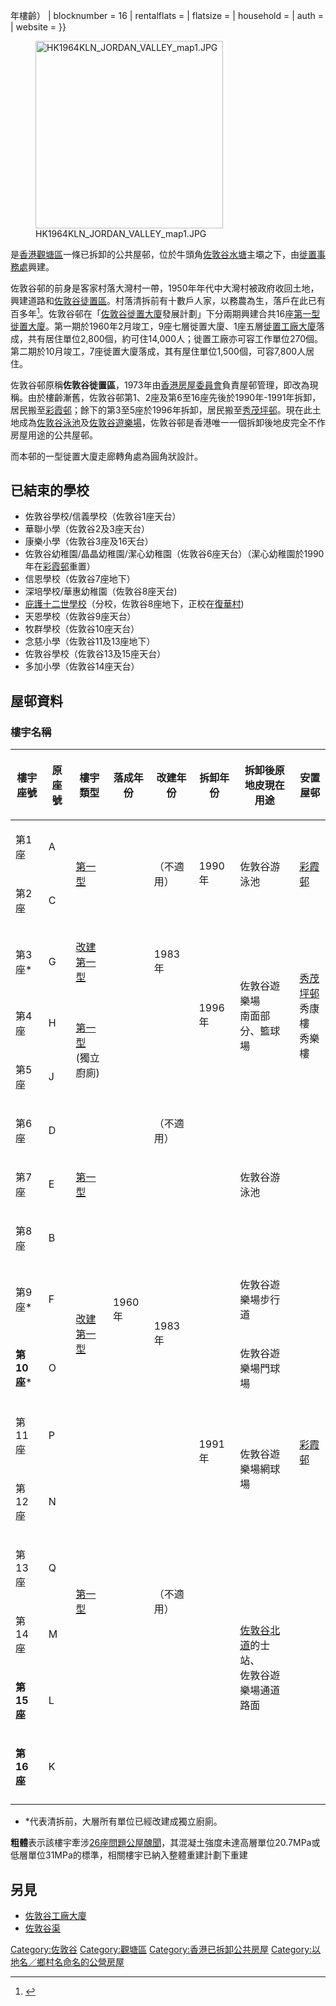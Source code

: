 {{HKPublicHousing |
| authority = 
| photo = Jordan Valley Estate.jpg
| photo_size = 300
| phototitle = 兩旁為清拆前的佐敦谷邨，[[佐敦谷渠|佐敦谷渠]]在中間穿過
| district = 觀塘區
| type = 1
| year = 1960年
| disassembly = 1996年（{{#expr:1996 - 1960}}年樓齡）
| blocknumber = 16
| rentalflats = 
| flatsize = 
| household = 
| auth = 
| website = 
}}

[[File:HK1964KLN_JORDAN_VALLEY_map1.JPG|300px]]

{{engname|佐敦谷邨|Jordan Valley Estate}}是[[香港|香港]][[觀塘區|觀塘區]]一條已拆卸的公共屋邨，位於牛頭角[[佐敦谷水塘|佐敦谷水塘]]主壩之下，由[[徙置事務處|徙置事務處]]興建。

佐敦谷邨的前身是客家村落大灣村一帶，1950年年代中大灣村被政府收回土地，興建道路和[[佐敦谷邨|佐敦谷徒置區]]。村落清拆前有十數戶人家，以務農為生，落戶在此已有百多年<ref>{{Cite web|title=收回地皮愈劃愈多受損居民均表痛憤牛頭角村大灣村等處人心惶惶窮人拆屋富人建屋居民均不平|url=https://mmis.hkpl.gov.hk/coverpage/-/coverpage/view?_coverpage_WAR_mmisportalportlet_hsf=%E5%A4%A7%E7%81%A3%E6%9D%91&p_r_p_-1078056564_c=QF757YsWv59H%2FuxqfBwEJDl5zyPo4tT0&_coverpage_WAR_mmisportalportlet_o=0&_coverpage_WAR_mmisportalportlet_actual_q=%28%20%28%20allTermsMandatory%3A%28true%29%20OR+all_dc.title%3A%28%E5%A4%A7%E7%81%A3%E6%9D%91%29%20OR+all_dc.creator%3A%28%E5%A4%A7%E7%81%A3%E6%9D%91%29%20OR+all_dc.contributor%3A%28%E5%A4%A7%E7%81%A3%E6%9D%91%29%20OR+all_dc.subject%3A%28%E5%A4%A7%E7%81%A3%E6%9D%91%29%20OR+fulltext%3A%28%E5%A4%A7%E7%81%A3%E6%9D%91%29%20OR+all_dc.description%3A%28%E5%A4%A7%E7%81%A3%E6%9D%91%29%20%29%20%29&_coverpage_WAR_mmisportalportlet_sort_field=dc.publicationdate_bsort&_coverpage_WAR_mmisportalportlet_sort_order=asc|author=大公報|date=1952-02-18}}</ref>。佐敦谷邨在「[[佐敦谷|佐敦谷]][[徙置大廈|徙置大廈]]發展計劃」下分兩期興建合共16座[[徙置大廈#第一型|第一型徙置大廈]]。第一期於1960年2月竣工，9座七層徙置大廈、1座五層[[佐敦谷工廠大廈|徙置工廠大廈]]落成，共有居住單位2,800個，約可住14,000人；徙置工廠亦可容工作單位270個。第二期於10月竣工，7座徙置大廈落成，其有屋住單位1,500個，可容7,800人居住。

佐敦谷邨原稱'''佐敦谷徙置區'''，1973年由[[香港房屋委員會|香港房屋委員會]]負責屋邨管理，即改為現稱。由於樓齡漸舊，佐敦谷邨第1、2座及第6至16座先後於1990年-1991年拆卸，居民搬至[[彩霞邨|彩霞邨]]；餘下的第3至5座於1996年拆卸，居民搬至[[秀茂坪邨|秀茂坪邨]]。現在此土地成為[[佐敦谷泳池|佐敦谷泳池]]及[[佐敦谷遊樂場|佐敦谷遊樂場]]，佐敦谷邨是香港唯一一個拆卸後地皮完全不作房屋用途的公共屋邨。

而本邨的一型徙置大廈走廊轉角處為圓角狀設計。

==已結束的學校==
*佐敦谷學校/信義學校（佐敦谷1座天台）
*華聯小學（佐敦谷2及3座天台）
*康樂小學（佐敦谷3座及16天台）
*佐敦谷幼稚園/晶晶幼稚園/潔心幼稚園（佐敦谷6座天台）（潔心幼稚園於1990年在[[彩霞邨|彩霞邨]]重置）
*信恩學校（佐敦谷7座地下）
*深培學校/華惠幼稚園（佐敦谷8座天台)
*[[庇護十二學校|庇護十二世學校]]（分校，佐敦谷8座地下，正校在[[復華村|復華村]])
*天恩學校（佐敦谷9座天台）
*牧群學校（佐敦谷10座天台）
*念慈小學（佐敦谷11及13座地下）
*佐敦谷學校（佐敦谷13及15座天台）
*多加小學（佐敦谷14座天台）

== 屋邨資料 ==

=== 樓宇名稱 ===
{| class="wikitable" style="text-align: center"
|-
! 樓宇座號 !! 原座號 !!  樓宇類型 !! 落成年份 !! 改建年份 !! 拆卸年份 !! 拆卸後原地皮現在用途 !! 安置屋邨
|-
| 第1座
| A
| rowspan="2" | [[徙置大廈#第一型|第一型]]
| rowspan="16" | 1960年
| rowspan="2" | （不適用）
| rowspan="2" | 1990年
| rowspan="2" | 佐敦谷游泳池
| rowspan=2 | [[彩霞邨|彩霞邨]]
|-
| 第2座
| C
|-
| 第3座*
| G
| [[徙置大廈#改裝第一型|改建第一型]]
|  1983年
| rowspan="3" | 1996年
| rowspan=3 | 佐敦谷遊樂場<br>南面部分、籃球場
| rowspan=3 | [[秀茂坪邨|秀茂坪邨]]<br>秀康樓<br>秀樂樓
|-
| 第4座
| H
| rowspan="2" | [[徙置大廈#第一型|第一型]]<BR>(獨立廚廁)
| rowspan="5" |（不適用）
|-
| 第5座
| J
|-
| 第6座
| D
| rowspan="3" | [[徙置大廈#第一型|第一型]]
| rowspan="11" | 1991年
| rowspan="3" | 佐敦谷游泳池
| rowspan= 11 | [[彩霞邨|彩霞邨]]
|-
| 第7座
| E
|-
| 第8座
| B
|-
| 第9座*
| F
| rowspan="2" | [[徙置大廈#改裝第一型|改建第一型]]
| rowspan="2" |1983年
| 佐敦谷遊樂場步行道
|-
| '''第10座'''*
| O
| 佐敦谷遊樂場門球場
|-
| 第11座
| P
| rowspan="6" | [[徙置大廈#第一型|第一型]]
| rowspan="6" |（不適用）
| rowspan=2 | 佐敦谷遊樂場網球場
|-
| 第12座
| N
|-
| 第13座
| Q
| rowspan=4 | [[佐敦谷北道|佐敦谷北道]]的士站、<br>佐敦谷遊樂場通道路面
|-
| 第14座
| M
|-
| '''第15座'''
| L
|-
| '''第16座'''
| K
|-
|}
* *代表清拆前，大層所有單位已經改建成獨立廚廁。

'''粗體'''表示該樓宇牽涉[[26座問題公屋醜聞|26座問題公屋醜聞]]，其混凝土強度未達高層單位20.7MPa或低層單位31MPa的標準，相關樓宇已納入整體重建計劃下重建

==另見==
{{commonscat|Jordan Valley Estate}}
*[[佐敦谷工廠大廈|佐敦谷工廠大廈]]
*[[佐敦谷渠|佐敦谷渠]]

{{香港已拆卸公共屋邨}}
{{DEFAULTSORT:Jordan Valley Estate}}

[[Category:佐敦谷|Category:佐敦谷]]
[[Category:觀塘區|Category:觀塘區]]
[[Category:香港已拆卸公共房屋|Category:香港已拆卸公共房屋]]
[[Category:以地名／鄉村名命名的公營房屋|Category:以地名／鄉村名命名的公營房屋]]